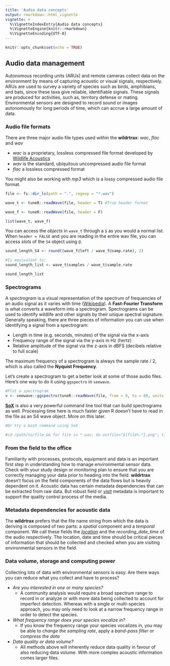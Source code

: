 ```yaml
---
title: 'Audio data concepts'
output: rmarkdown::html_vignette
vignette: >
  %\VignetteIndexEntry{Audio data concepts}
  %\VignetteEngine{knitr::rmarkdown}
  %\VignetteEncoding{UTF-8}
---
```


```r
knitr::opts_chunk$set(echo = TRUE)
```

## Audio data management

Autonomous recording units (ARUs) and remote cameras collect data on the environment by means of capturing acoustic or visual signals, respectively. ARUs are used to survey a variety of species such as birds, amphibians, and bats, since these taxa give reliable, identifiable signals. These signals are produced for activities, such as, territory defense or mating. Environmental sensors are designed to record sound or images autonomously for long periods of time, which can accrue a large amount of data.

### Audio file formats

There are three major audio file types used within the **wildrtrax**: *wac*, *flac* and *wav*

* *wac* is a proprietary, lossless compressed file format developed by [Wildlife Acoustics](https://www.wildlifeacoustics.com/)
* *wav* is the standard, ubiquitous uncompressed audio file format
* *flac* a lossless compressed format

You might also be working with *mp3* which is a lossy compressed audio file format.

```r
file <- fs::dir_ls(path = ".", regexp = "*.wav")

wave_t <- tuneR::readWave(file, header = T) #True header format

wave_f <- tuneR::readWave(file, header = F)

list(wave_t, wave_f)

```

You can access the *objects* in `wave_t` through a `$` as you would a normal list. When `header = FALSE` and you are reading in the entire wav file, you can access *slots* of the `S4` object using `@`. 

```r
sound_length_S4 <- round((wave_f@left / wave_f@samp.rate), 2)

#Is equivalent to:
sound_length_list <- wave_t$samples / wave_t$sample.rate

sound_length_list

```

### Spectrograms

A *spectrogram* is a visual representation of the spectrum of frequencies of an audio signal as it varies with time ([Wikipedia](https://en.wikipedia.org/wiki/Spectrogram)). A **Fast-Fourier Transform** is what converts a waveform into a spectrogram.  Spectrograms can be used to identify wildlife and other signals by their unique spectral signature. Generally speaking, there are three pieces of information you can use when identifying a signal from a spectrogram:

* Length in time (e.g. seconds, minutes) of the signal via the x-axis
* Frequency range of the signal via the y-axis in Hz (hertz)
* Relative amplitude of the signal via the z-axis in dBFS (decibels relative to full scale)

The maximum frequency of a spectrogram is always the sample rate / 2, which is also called the **Nyquist Frequency**.

Let's create a spectrogram to get a better look at some of those audio files. Here's one way to do it using `ggspectro` in `seewave`. 

```r
#Plot a spectrogram
v <- seewave::ggspectro(tuneR::readWave(file, from = 0, to = 60, units = "seconds"), ovlp = 50) + ggplot2::geom_tile(aes(fill=amplitude)) + theme_bw()

```

[**SoX**](https://sourceforge.net/projects/sox/) is also a very powerful command line tool that can build spectrograms as well. Processing time here is much faster given R doesn't have to read in the file as an S4 wave object. More on this later. 

```r
#Or try a bash command using SoX

#cd /path/to/file && for file in *.wav; do outfile="${file%.*}.png"; title_in_pic="${file%.*}"; sox "$file" -n spectrogram -l -m -t "$title_in_pic" -o "$outfile"; done

```

### From the field to the office

Familiarity with processes, protocols, equipment and data is an important first step in understanding how to manage environmental sensor data. Check with your study design or monitoring plan to ensure that you are correctly managing your data prior to heading into the field. **wildrtrax** doesn't focus on the field components of the data flows but is heavily dependent on it. Acoustic data has certain metadata dependencies that can be extracted from raw data. But robust field or [*visit*](https://wildtrax.ca/resources/user-guide/) metadata is important to support the quality control process of the media.

### Metadata dependencies for acoustic data

The **wildrtrax** prefers that the file name string from which the data is deriving is composed of two parts: a *spatial* component and a *temporal* component. We call these fields the [*location*](https://wildtrax.ca/resources/user-guide/) and the *recording_date_time* of the audio respectively. The location, date and time should be critical pieces of information that should be collected and checked when you are visiting environmental sensors in the field. 

### Data volume, storage and computing power

Collecting lots of data with environmental sensors is easy. Are there ways you can reduce what you collect and have to process?

* *Are you interested in one or many species?*
  * A community analysis would require a broad spectrum range to record in or analyze or with more data being collected to account for imperfect detection. Whereas with a single or multi-species approach, you may only need to look at a narrow frequency range in order to detect the species. 
* *What frequency range does your species vocalize in?*
  * If you know the frequency range your species vocalizes in, you may be able to *change the sampling rate*, apply a *band-pass filter* or *compress the data*
* *Data quality or data volume?*
  * All methods above will inherently reduce data quality in favour of also reducing data volume. With more complex acoustic information comes larger files.


